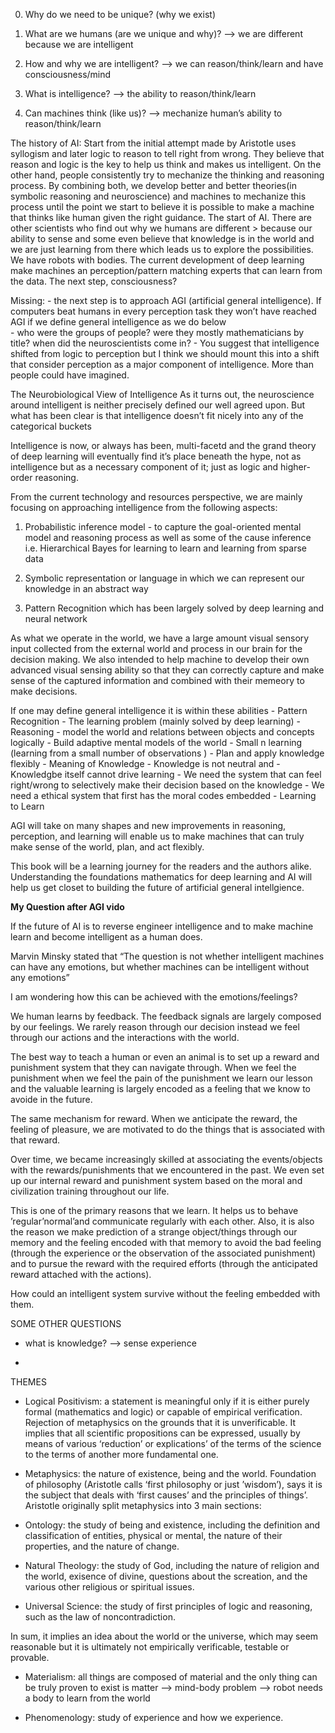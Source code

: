 
0. Why do we need to be unique? (why we exist)

1. What are we humans (are we unique and why)? --> we are different because we are intelligent


2. How and why we are intelligent? --> we can reason/think/learn and have consciousness/mind 


3. What is intelligence? --> the ability to reason/think/learn 


4. Can machines think (like us)? --> mechanize human's ability to reason/think/learn 


The history of AI:
Start from the initial attempt made by Aristotle uses syllogism and later logic to reason to tell right from wrong. They believe that reason and logic is the key to help us think and makes us intelligent. On the other hand, people consistently try to mechanize the thinking and reasoning process. By combining both, we develop better and better theories(in symbolic reasoning and neuroscience) and machines to mechanize this process until the point we start to believe it is possible to make a machine that thinks like human given the right guidance. The start of AI. There are other scientists who find out why we humans are different > because our ability to sense and some even believe that knowledge is in the world and we are just learning from there which leads us to explore the possibilities. We have robots with bodies. The current development of deep learning make machines an perception/pattern matching experts that can learn from the data. The next step, consciousness?



Missing:
- the next step is to approach AGI (artificial general intelligence). If computers beat humans in every perception task they won't have reached AGI if we define general intelligence as we do below  
- who were the groups of people? were they mostly mathematicians by title? when did the neuroscientists come in?
- You suggest that intelligence shifted from logic to perception but I think we should mount this into a shift that consider perception as a major component of intelligence. More than people could have imagined.


The Neurobiological View of Intelligence
As it turns out, the neuroscience around intelligent is neither precisely defined our well agreed upon. But what has been clear is that intelligence doesn't fit nicely into any of the categorical buckets 

Intelligence is now, or always has been, multi-facetd and the grand theory of deep learning will eventually find it's place beneath the hype, not as intelligence but as a necessary component of it; just as logic and higher-order reasoning.


From the current technology and resources perspective, we are mainly focusing on approaching intelligence from the following aspects: 

1. Probabilistic inference model - to capture the goal-oriented mental model and reasoning process as well as some of the cause inference 
i.e. Hierarchical Bayes for learning to learn and learning from sparse data

2. Symbolic representation or language in which we can represent our knowledge in an abstract way 

3. Pattern Recognition which has been largely solved by deep learning and neural network 


As what we operate in the world, we have a large amount visual sensory input collected from the external world and process in our brain for the decision making. We also intended to help machine to develop their own advanced visual sensing ability so that they can correctly capture and make sense of the captured information and combined with their memeory to make decisions.



If one may define general intelligence it is within these abilities
- Pattern Recognition - The learning problem (mainly solved by deep learning)
- Reasoning - model the world and relations between objects and concepts logically
- Build adaptive mental models of the world
- Small n learning (learning from a small number of observations )
- Plan and apply knowledge flexibly 
- Meaning of Knowledge
- Knowledge is not neutral and 
- Knowledgbe itself cannot drive learning
- We need the system that can feel right/wrong to selectively make their decision based on the knowledge 
- We need a ethical system that first has the moral codes embedded
- Learning to Learn


AGI will take on many shapes and new improvements in reasoning, perception, and learning will enable us to make machines that can truly make sense of the world, plan, and act flexibly.

This book will be a learning journey for the readers and the authors alike. Understanding the foundations mathematics for deep learning and AI will help us get closet to building  the future of artificial general intellgience.



**My Question after AGI vido**

If the future of AI is to reverse engineer intelligence and to make machine learn and become intelligent as a human does.

Marvin Minsky stated that "The question is not whether intelligent machines can have any emotions, but whether machines can be intelligent without any emotions" 

I am wondering how this can be achieved with the emotions/feelings?

We human learns by feedback. The feedback signals are largely composed by our feelings. We rarely reason through our decision instead we feel through our actions and the interactions with the world.

The best way to teach a human or even an animal is to set up a reward and punishment system that they can navigate through. When we feel the punishment when we feel the pain of the punishment we learn our lesson and the valuable learning is largely encoded as a feeling that we know to avoide in the future.

The same mechanism for reward. When we anticipate the reward, the feeling of pleasure, we are motivated to do the things that is associated with that reward. 

Over time, we became increasingly skilled at associating the events/objects with the rewards/punishments that we encountered in the past. We even set up our internal reward and punishment system based on the moral and civilization training throughout our life. 

This is one of the primary reasons that we learn. It helps us to behave 'regular'normal'and communicate regularly with each other. Also, it is also the reason we make prediction of a strange object/things through our memory and the feeling encoded with that memory to avoid the bad feeling (through the experience or the observation of the associated punishment) and to pursue the reward with the required efforts (through the anticipated reward attached with the actions).


How could an intelligent system survive without the feeling embedded with them.




SOME OTHER QUESTIONS 

-  what is knowledge? --> sense experience

- 


THEMES

- Logical Positivism: a statement is meaningful only if it is either purely formal (mathematics and logic) or capable of empirical verification. Rejection of metaphysics on the grounds that it is unverificable. It implies that all scientific propositions can be expressed, usually by means of various 'reduction' or explications' of the terms of the science to the terms of another more fundamental one. 


- Metaphysics: the nature of existence, being and the world. Foundation of philosophy (Aristotle calls 'first philosophy or just 'wisdom'), says it is the subject that deals with 'first causes' and the principles of things'.
Aristotle originally split metaphysics into 3 main sections: 

+ Ontology: the study of being and existence, including the definition and classification of entities, physical or mental, the nature of their properties, and the nature of change.

+ Natural Theology: the study of God, including the nature of religion and the world, exisence of divine, questions about the screation, and the various other religious or spiritual issues.

+ Universal Science: the study of first principles of logic and reasoning, such as the law of noncontradiction. 

In sum, it implies an idea about the world or the universe, which may seem reasonable but it is ultimately not empirically verificable, testable or provable.


- Materialism: all things are composed of material and the only thing can be truly proven to exist is matter --> mind-body problem --> robot needs a body to learn from the world 


- Phenomenology: study of experience and how we experience. 